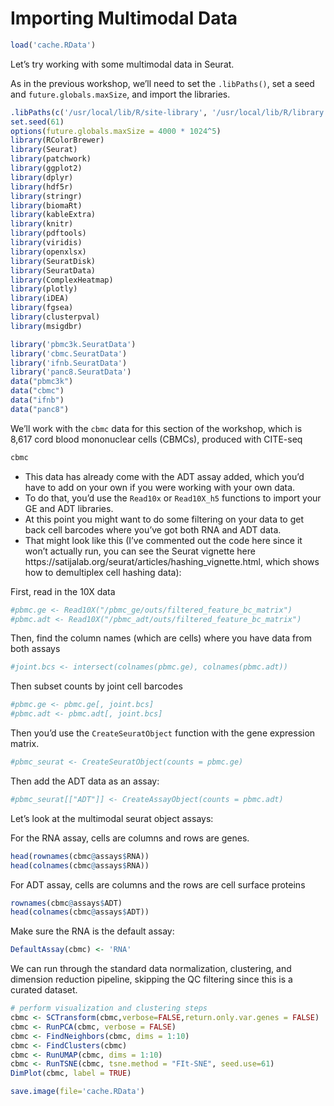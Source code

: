 # Importing Multimodal Data

```r
load('cache.RData')
```

Let's try working with some multimodal data in Seurat.

As in the previous workshop, we'll need to set the `.libPaths()`, set a seed and `future.globals.maxSize`, and import the libraries.

```r
.libPaths(c('/usr/local/lib/R/site-library', '/usr/local/lib/R/library'))
set.seed(61)
options(future.globals.maxSize = 4000 * 1024^5)
library(RColorBrewer)
library(Seurat)
library(patchwork)
library(ggplot2)
library(dplyr)
library(hdf5r)
library(stringr)
library(biomaRt)
library(kableExtra)
library(knitr)
library(pdftools)
library(viridis)
library(openxlsx)
library(SeuratDisk)
library(SeuratData)
library(ComplexHeatmap)
library(plotly)
library(iDEA)
library(fgsea)
library(clusterpval)
library(msigdbr)

library('pbmc3k.SeuratData')
library('cbmc.SeuratData')
library('ifnb.SeuratData')
library('panc8.SeuratData')
data("pbmc3k")
data("cbmc")
data("ifnb")
data("panc8")
```

We'll work with the `cbmc` data for this section of the workshop, which is 8,617 cord blood mononuclear cells (CBMCs), produced with CITE-seq 
```r
cbmc
```

- This data has already come with the ADT assay added, which you'd have to add on your own if you were working with your own data.
- To do that, you'd use the `Read10x` or `Read10X_h5` functions to import your GE and ADT libraries. 
- At this point you might want to do some filtering on your data to get back cell barcodes where you've got both RNA and ADT data.
- That might look like this (I've commented out the code here since it won't actually run, you can see the Seurat vignette here https://satijalab.org/seurat/articles/hashing_vignette.html, which shows how to demultiplex cell hashing data):

First, read in the 10X data
```r
#pbmc.ge <- Read10X("/pbmc_ge/outs/filtered_feature_bc_matrix")
#pbmc.adt <- Read10X("/pbmc_adt/outs/filtered_feature_bc_matrix")
```

Then, find the column names (which are cells) where you have data from both assays
```r
#joint.bcs <- intersect(colnames(pbmc.ge), colnames(pbmc.adt))
```

Then subset counts by joint cell barcodes
```r
#pbmc.ge <- pbmc.ge[, joint.bcs]
#pbmc.adt <- pbmc.adt[, joint.bcs]
```

Then you'd use the `CreateSeuratObject` function with the gene expression matrix.
```r
#pbmc_seurat <- CreateSeuratObject(counts = pbmc.ge)
```

Then add the ADT data as an assay:
```r
#pbmc_seurat[["ADT"]] <- CreateAssayObject(counts = pbmc.adt)
```

Let's look at the multimodal seurat object assays:    

For the RNA assay, cells are columns and rows are genes.
```r
head(rownames(cbmc@assays$RNA))
head(colnames(cbmc@assays$RNA))
```

For ADT assay, cells are columns and the rows are cell surface proteins
```r
rownames(cbmc@assays$ADT)
head(colnames(cbmc@assays$ADT))
```

Make sure the RNA is the default assay:
```r
DefaultAssay(cbmc) <- 'RNA'
```

We can run through the standard data normalization, clustering, and dimension reduction pipeline, skipping the QC filtering since this is a curated dataset.
```r
# perform visualization and clustering steps
cbmc <- SCTransform(cbmc,verbose=FALSE,return.only.var.genes = FALSE)
cbmc <- RunPCA(cbmc, verbose = FALSE)
cbmc <- FindNeighbors(cbmc, dims = 1:10)
cbmc <- FindClusters(cbmc)
cbmc <- RunUMAP(cbmc, dims = 1:10)
cbmc <- RunTSNE(cbmc, tsne.method = "FIt-SNE", seed.use=61)
DimPlot(cbmc, label = TRUE)
```

```r
save.image(file='cache.RData')
```
